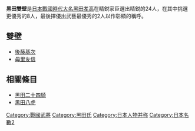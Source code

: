 '''黑田雙壁'''是[[日本戰國時代|日本戰國時代]][[大名_(稱謂)|大名]][[黑田孝高|黑田孝高]]在精鋭家臣選出精鋭的24人，在其中挑選更優秀的8人，最後擇優出武藝最優秀的2人以作彰顯的稱呼。

== 雙壁 ==
*[[後藤基次|後藤基次]]
*[[母里友信|母里友信]]

== 相關條目 ==
*[[黑田二十四騎|黑田二十四騎]]
*[[黑田八虎|黑田八虎]]

[[Category:戰國武將|Category:戰國武將]]
[[Category:黑田氏|Category:黑田氏]]
[[Category:日本人物并称|Category:日本人物并称]]
[[Category:日本名數2|Category:日本名數2]]